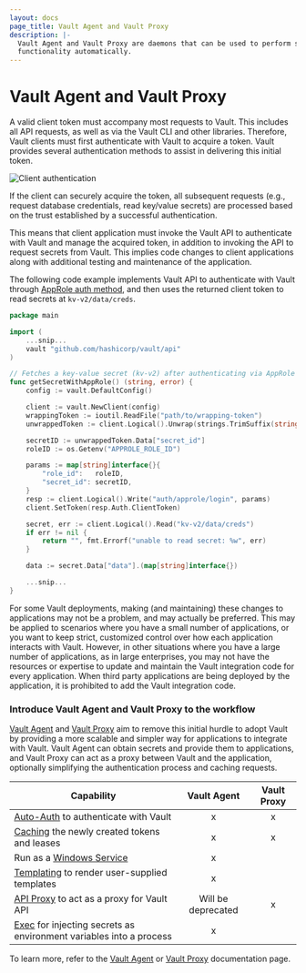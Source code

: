 ```yaml
---
layout: docs
page_title: Vault Agent and Vault Proxy
description: |-
  Vault Agent and Vault Proxy are daemons that can be used to perform some Vault
  functionality automatically.
---
```


# Vault Agent and Vault Proxy

A valid client token must accompany most requests to Vault. This
includes all API requests, as well as via the Vault CLI and other libraries.
Therefore, Vault clients must first authenticate with Vault to acquire a token.
Vault provides several authentication methods to assist in
delivering this initial token.

![Client authentication](/img/diagram-vault-agent.png)

If the client can securely acquire the token, all subsequent requests (e.g., request
database credentials, read key/value secrets) are processed based on the
trust established by a successful authentication.

This means that client application must invoke the Vault API to authenticate
with Vault and manage the acquired token, in addition to invoking the API to
request secrets from Vault. This implies code changes to client applications
along with additional testing and maintenance of the application.

The following code example implements Vault API to authenticate with Vault
through [AppRole auth method](/vault/docs/auth/approle#code-example), and then uses
the returned client token to read secrets at `kv-v2/data/creds`.

```go
package main

import (
    ...snip...
    vault "github.com/hashicorp/vault/api"
)

// Fetches a key-value secret (kv-v2) after authenticating via AppRole
func getSecretWithAppRole() (string, error) {
    config := vault.DefaultConfig()

    client := vault.NewClient(config)
    wrappingToken := ioutil.ReadFile("path/to/wrapping-token")
    unwrappedToken := client.Logical().Unwrap(strings.TrimSuffix(string(wrappingToken), "\n"))

    secretID := unwrappedToken.Data["secret_id"]
    roleID := os.Getenv("APPROLE_ROLE_ID")

    params := map[string]interface{}{
        "role_id":   roleID,
        "secret_id": secretID,
    }
    resp := client.Logical().Write("auth/approle/login", params)
    client.SetToken(resp.Auth.ClientToken)

    secret, err := client.Logical().Read("kv-v2/data/creds")
    if err != nil {
        return "", fmt.Errorf("unable to read secret: %w", err)
    }

    data := secret.Data["data"].(map[string]interface{})

    ...snip...
}
```

For some Vault deployments, making (and maintaining) these changes to
applications may not be a problem, and may actually be preferred. This may be
applied to scenarios where you have a small number of applications, or you want
to keep strict, customized control over how each application interacts with
Vault. However, in other situations where you have a large number of
applications, as in large enterprises, you may not have the resources or expertise
to update and maintain the Vault integration code for every application. When
third party applications are being deployed by the application, it is prohibited
to add the Vault integration code.

### Introduce Vault Agent and Vault Proxy to the workflow

[Vault Agent][vaultagent] and [Vault Proxy][vaultproxy] aim to remove this initial hurdle to adopt Vault by providing a
more scalable and simpler way for applications to integrate with Vault. Vault Agent can
obtain secrets and provide them to applications, and Vault Proxy can act as
a proxy between Vault and the application, optionally simplifying the authentication process
and caching requests.


| Capability                                                                 |    Vault Agent     | Vault Proxy |
|----------------------------------------------------------------------------|:------------------:|:-----------:|
| [Auto-Auth][autoauth] to authenticate with Vault                           |         x          |      x      |
| [Caching][caching] the newly created tokens and leases                     |         x          |      x      |
| Run as a [Windows Service][winsvc]                                         |         x          |             |
| [Templating][template] to render user-supplied templates                   |         x          |             |
| [API Proxy][apiproxy] to act as a proxy for Vault API                      | Will be deprecated |      x      |
| [Exec][exec] for injecting secrets as environment variables into a process |         x          |             |

To learn more, refer to the [Vault Agent][vaultagent] or [Vault
Proxy][vaultproxy] documentation page.


[autoauth]: /vault/docs/agent-and-proxy/autoauth
[caching]: /vault/docs/agent-and-proxy/agent/caching
[apiproxy]: /vault/docs/agent-and-proxy/proxy/apiproxy
[template]: /vault/docs/agent-and-proxy/agent/template
[exec]: /vault/docs/agent-and-proxy/agent/exec
[template-config]: /vault/docs/agent-and-proxy/agent/template#template-configurations
[vaultagent]: /vault/docs/agent-and-proxy/agent
[vaultproxy]: /vault/docs/agent-and-proxy/proxy
[winsvc]: /vault/docs/agent-and-proxy/agent/winsvc
